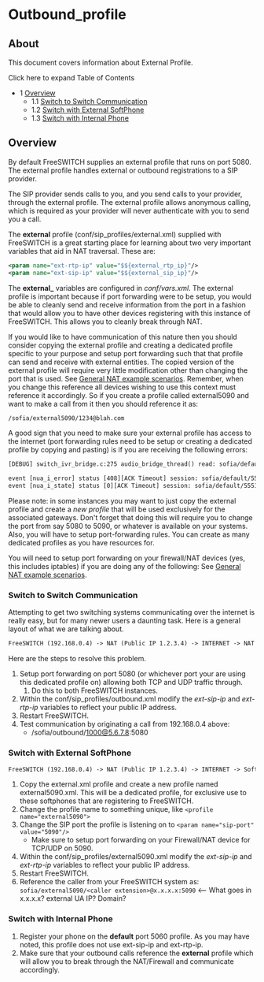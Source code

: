
# Outbound_profile 

 

## About

This document covers information about External Profile.

Click here to expand Table of Contents

* 1 [Overview](#overview)  
   * 1.1 [Switch to Switch Communication](#switch-to-switch-communication)  
   * 1.2 [Switch with External SoftPhone](#switch-with-external-softphone)  
   * 1.3 [Switch with Internal Phone](#switch-with-internal-phone)

## Overview

By default FreeSWITCH supplies an external profile that runs on port 5080\. The external profile handles external or outbound registrations to a SIP provider.

The SIP provider sends calls to you, and you send calls to your provider, through the external profile. The external profile allows anonymous calling, which is required as your provider will never authenticate with you to send you a call.

The **external** profile (conf/sip\_profiles/external.xml) supplied with FreeSWITCH is a great starting place for learning about two very important variables that aid in NAT traversal. These are:

```xml
<param name="ext-rtp-ip" value="$${external_rtp_ip}"/>
<param name="ext-sip-ip" value="$${external_sip_ip}"/>
```

The **external\_** variables are configured in _conf/vars.xml_. The external profile is important because if port forwarding were to be setup, you would be able to cleanly send and receive information from the port in a fashion that would allow you to have other devices registering with this instance of FreeSWITCH. This allows you to cleanly break through NAT.

If you would like to have communication of this nature then you should consider copying the external profile and creating a dedicated profile specific to your purpose and setup port forwarding such that that profile can send and receive with external entities. The copied version of the external profile will require very little modification other than changing the port that is used. See [General NAT example scenarios](https://wiki.freeswitch.org/wiki/General%5FNAT%5Fexample%5Fscenarios "General NAT example scenarios"). Remember, when you change this reference all devices wishing to use this context must reference it accordingly. So if you create a profile called external5090 and want to make a call from it then you should reference it as:

```xml
/sofia/external5090/1234@blah.com
```

A good sign that you need to make sure your external profile has access to the internet (port forwarding rules need to be setup or creating a dedicated profile by copying and pasting) is if you are receiving the following errors:

```xml
[DEBUG] switch_ivr_bridge.c:275 audio_bridge_thread() read: sofia/default/6191231234@sip.mySweetDomain.com Bad Frame.... Bubye!

event [nua_i_error] status [408][ACK Timeout] session: sofia/default/5551231234@x.x.x.x:5060
event [nua_i_state] status [0][ACK Timeout] session: sofia/default/5551231234@x.x.x.x:5060
```

Please note: in some instances you may want to just copy the external profile and create a _new profile_ that will be used exclusively for the associated gateways. Don't forget that doing this will require you to change the port from say 5080 to 5090, or whatever is available on your systems. Also, you will have to setup port-forwarding rules. You can create as many dedicated profiles as you have resources for.

You will need to setup port forwarding on your firewall/NAT devices (yes, this includes iptables) if you are doing any of the following: See [General NAT example scenarios](../../Networking/General-NAT-example-scenarios_13173280.mdx#scenario-1).

### Switch to Switch Communication

Attempting to get two switching systems communicating over the internet is really easy, but for many newer users a daunting task. Here is a general layout of what we are talking about.

```xml
FreeSWITCH (192.168.0.4) -> NAT (Public IP 1.2.3.4) -> INTERNET -> NAT (Public IP 5.6.7.8) -> FreeSWITCH (192.168.0.5)
```

Here are the steps to resolve this problem.

1. Setup port forwarding on port 5080 (or whichever port your are using this dedicated profile on) allowing both TCP and UDP traffic through.  
   1. Do this to both FreeSWITCH instances.
2. Within the conf/sip\_profiles/outbound.xml modify the _ext-sip-ip_ and _ext-rtp-ip_ variables to reflect your public IP address.
3. Restart FreeSWITCH.
4. Test communication by originating a call from 192.168.0.4 above:  
   * /sofia/outbound/1000@5.6.7.8:5080

### Switch with External SoftPhone

```xml
FreeSWITCH (192.168.0.4) -> NAT (Public IP 1.2.3.4) -> INTERNET -> Softphone Registering to FreeSWITCH
```

1. Copy the external.xml profile and create a new profile named external5090.xml. This will be a dedicated profile, for exclusive use to these softphones that are registering to FreeSWITCH.
2. Change the profile name to something unique, like `<profile name="external5090">`
3. Change the SIP port the profile is listening on to `<param name="sip-port" value="5090"/>`  
   * Make sure to setup port forwarding on your Firewall/NAT device for TCP/UDP on 5090.
4. Within the conf/sip\_profiles/external5090.xml modify the _ext-sip-ip_ and _ext-rtp-ip_ variables to reflect your public IP address.
5. Restart FreeSWITCH.
6. Reference the caller from your FreeSWITCH system as: `sofia/external5090/<caller extension>@x.x.x.x:5090` &lt;-- What goes in x.x.x.x? external UA IP? Domain?

### Switch with Internal Phone

1. Register your phone on the **default** port 5060 profile. As you may have noted, this profile does not use ext-sip-ip and ext-rtp-ip.
2. Make sure that your outbound calls reference the **external** profile which will allow you to break through the NAT/Firewall and communicate accordingly.


